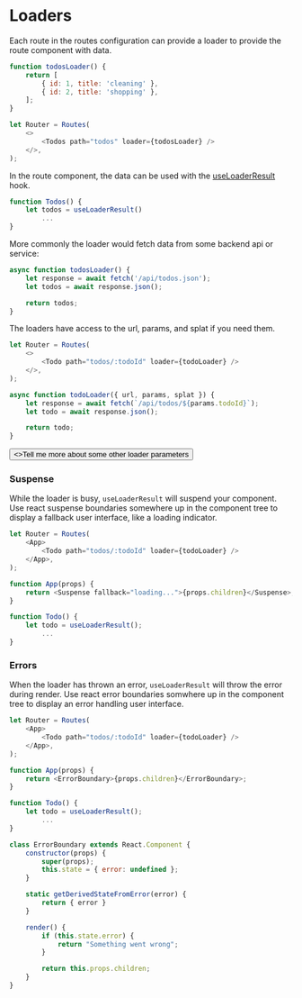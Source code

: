 # Loaders

Each route in the routes configuration can provide a loader to provide the route component with data.

```javascript
function todosLoader() {
	return [
		{ id: 1, title: 'cleaning' },
		{ id: 2, title: 'shopping' },
	];
}

let Router = Routes(
	<>
		<Todos path="todos" loader={todosLoader} />
	</>,
);
```

In the route component, the data can be used with the [useLoaderResult](/hooks/use-loader-result) hook.

```javascript
function Todos() {
	let todos = useLoaderResult()
		...
}
```

More commonly the loader would fetch data from some backend api or service:

```javascript
async function todosLoader() {
	let response = await fetch('/api/todos.json');
	let todos = await response.json();

	return todos;
}
```

The loaders have access to the url, params, and splat if you need them.

```javascript
let Router = Routes(
	<>
		<Todo path="todos/:todoId" loader={todoLoader} />
	</>,
);

async function todoLoader({ url, params, splat }) {
	let response = await fetch(`/api/todos/${params.todoId}`);
	let todo = await response.json();

	return todo;
}
```

<div className="not-prose flex flex-col items-start">
	<Button href="/guides/loader-parameters" variant="text" arrow="right">
		<>Tell me more about some other loader parameters</>
	</Button>
</div>

### Suspense

While the loader is busy, `useLoaderResult` will suspend your component.
Use react suspense boundaries somewhere up in the component tree to display a fallback user interface, like a loading indicator.

```javascript
let Router = Routes(
	<App>
		<Todo path="todos/:todoId" loader={todoLoader} />
	</App>,
);

function App(props) {
	return <Suspense fallback="loading...">{props.children}</Suspense>;
}

function Todo() {
	let todo = useLoaderResult();
		...
}
```

### Errors

When the loader has thrown an error, `useLoaderResult` will throw the error during render.
Use react error boundaries somwhere up in the component tree to display an error handling user interface.

```javascript
let Router = Routes(
	<App>
		<Todo path="todos/:todoId" loader={todoLoader} />
	</App>,
);

function App(props) {
	return <ErrorBoundary>{props.children}</ErrorBoundary>;
}

function Todo() {
	let todo = useLoaderResult();
		...
}

class ErrorBoundary extends React.Component {
	constructor(props) {
		super(props);
		this.state = { error: undefined };
	}

	static getDerivedStateFromError(error) {
		return { error }
	}

	render() {
		if (this.state.error) {
			return "Something went wrong";
		}

		return this.props.children;
	}
}
```
